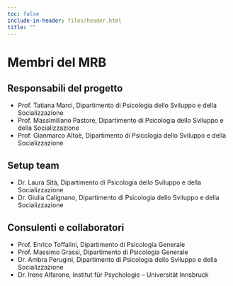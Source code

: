 ```yaml
---
toc: false
include-in-header: files/header.html
title: ""
---
```


# Membri del MRB

## Responsabili del progetto

- Prof. Tatiana Marci, Dipartimento di Psicologia dello Sviluppo e della Socializzazione
- Prof. Massimiliano Pastore, Dipartimento di Psicologia dello Sviluppo e della Socializzazione
- Prof. Gianmarco Altoè, Dipartimento di Psicologia dello Sviluppo e della Socializzazione

## Setup team

- Dr. Laura Sità, Dipartimento di Psicologia dello Sviluppo e della Socializzazione
- Dr. Giulia Calignano, Dipartimento di Psicologia dello Sviluppo e della Socializzazione


## Consulenti e collaboratori

- Prof. Enrico Toffalini, Dipartimento di Psicologia Generale
- Prof. Massimo Grassi, Dipartimento di Psicologia Generale
- Dr. Ambra Perugini, Dipartimento di Psicologia dello Sviluppo e della Socializzazione
- Dr. Irene Alfarone, Institut für Psychologie – Universität Innsbruck
